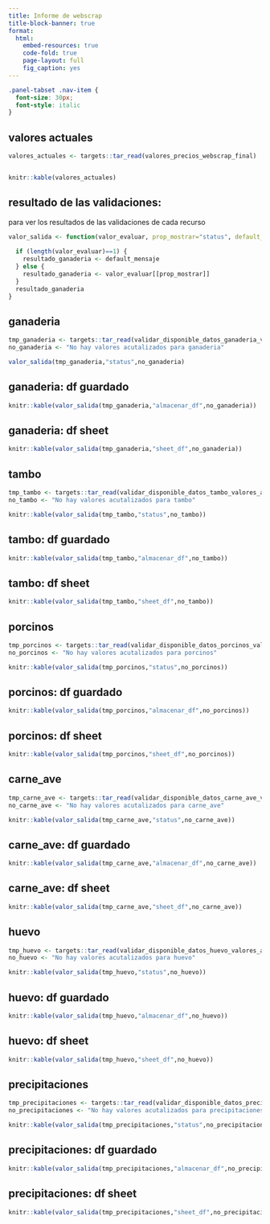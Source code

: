 ```yaml
---
title: Informe de webscrap
title-block-banner: true
format: 
  html:
    embed-resources: true
    code-fold: true
    page-layout: full
    fig_caption: yes
---
```


```css
.panel-tabset .nav-item {
  font-size: 30px;
  font-style: italic
}
```


## valores actuales

```r
valores_actuales <- targets::tar_read(valores_precios_webscrap_final)


knitr::kable(valores_actuales)
```



## resultado de las validaciones: 

para ver los resultados de las validaciones de cada recurso

```r
valor_salida <- function(valor_evaluar, prop_mostrar="status", default_mensaje="no hay datos") {
  
  if (length(valor_evaluar)==1) {
    resultado_ganaderia <- default_mensaje
  } else {
    resultado_ganaderia <- valor_evaluar[[prop_mostrar]]
  }
  resultado_ganaderia
}
```


## ganaderia

```r
tmp_ganaderia <- targets::tar_read(validar_disponible_datos_ganaderia_valores_actuales)
no_ganaderia <- "No hay valores acutalizados para ganaderia"  

valor_salida(tmp_ganaderia,"status",no_ganaderia)
```

::: panel-tabset 

##  ganaderia: df guardado

```r

knitr::kable(valor_salida(tmp_ganaderia,"almacenar_df",no_ganaderia))

```

## ganaderia: df sheet

```r
knitr::kable(valor_salida(tmp_ganaderia,"sheet_df",no_ganaderia))
```

:::


## tambo

```r
tmp_tambo <- targets::tar_read(validar_disponible_datos_tambo_valores_actuales)
no_tambo <- "No hay valores acutalizados para tambo"  

knitr::kable(valor_salida(tmp_tambo,"status",no_tambo))
```

::: panel-tabset 

##  tambo: df guardado

```r

knitr::kable(valor_salida(tmp_tambo,"almacenar_df",no_tambo))

```

## tambo: df sheet

```r
knitr::kable(valor_salida(tmp_tambo,"sheet_df",no_tambo))
```

:::

## porcinos

```r
tmp_porcinos <- targets::tar_read(validar_disponible_datos_porcinos_valores_actuales)
no_porcinos <- "No hay valores acutalizados para porcinos"  

knitr::kable(valor_salida(tmp_porcinos,"status",no_porcinos))
```

::: panel-tabset 

##  porcinos: df guardado

```r

knitr::kable(valor_salida(tmp_porcinos,"almacenar_df",no_porcinos))

```

## porcinos: df sheet

```r
knitr::kable(valor_salida(tmp_porcinos,"sheet_df",no_porcinos))
```

:::

## carne_ave

```r
tmp_carne_ave <- targets::tar_read(validar_disponible_datos_carne_ave_valores_actuales)
no_carne_ave <- "No hay valores acutalizados para carne_ave"  

knitr::kable(valor_salida(tmp_carne_ave,"status",no_carne_ave))
```

::: panel-tabset 

##  carne_ave: df guardado

```r

knitr::kable(valor_salida(tmp_carne_ave,"almacenar_df",no_carne_ave))

```

## carne_ave: df sheet

```r
knitr::kable(valor_salida(tmp_carne_ave,"sheet_df",no_carne_ave))
```

:::


## huevo

```r
tmp_huevo <- targets::tar_read(validar_disponible_datos_huevo_valores_actuales)
no_huevo <- "No hay valores acutalizados para huevo"  

knitr::kable(valor_salida(tmp_huevo,"status",no_huevo))
```

::: panel-tabset 

##  huevo: df guardado

```r

knitr::kable(valor_salida(tmp_huevo,"almacenar_df",no_huevo))

```

## huevo: df sheet

```r
knitr::kable(valor_salida(tmp_huevo,"sheet_df",no_huevo))
```

:::


## precipitaciones

```r
tmp_precipitaciones <- targets::tar_read(validar_disponible_datos_precipitaciones_valores_actuales)
no_precipitaciones <- "No hay valores acutalizados para precipitaciones"  

knitr::kable(valor_salida(tmp_precipitaciones,"status",no_precipitaciones))
```

::: panel-tabset 

##  precipitaciones: df guardado

```r

knitr::kable(valor_salida(tmp_precipitaciones,"almacenar_df",no_precipitaciones))

```

## precipitaciones: df sheet

```r
knitr::kable(valor_salida(tmp_precipitaciones,"sheet_df",no_precipitaciones))
```

:::

